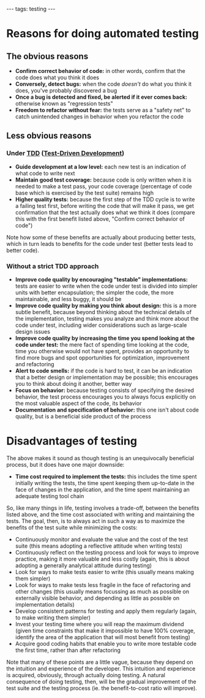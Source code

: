 ---
tags: testing
---
= Reasons for doing automated testing =

== The obvious reasons ==

* '''Confirm correct behavior of code:''' in other words, confirm that the code does what you think it does
* '''Conversely, detect bugs:''' when the code ''doesn't'' do what you think it does, you've probably discovered a bug
* '''Once a bug is detected and fixed, be alerted if it ever comes back:''' otherwise known as "regression tests"
* '''Freedom to refactor without fear:''' the tests serve as a "safety net" to catch unintended changes in behavior when you refactor the code

== Less obvious reasons ==

=== Under [[TDD]] ([[Test-Driven Development]]) ===

* '''Guide development at a low level:''' each new test is an indication of what code to write next
* '''Maintain good test coverage:''' because code is only written when it is needed to make a test pass, your code coverage (percentage of code base which is exercised by the test suite) remains high
* '''Higher quality tests:''' because the first step of the TDD cycle is to write a failing test first, before writing the code that will make it pass, we get confirmation that the test actually does what we think it does (compare this with the first benefit listed above, "Confirm correct behavior of code")

Note how some of these benefits are actually about producing better tests, which in turn leads to benefits for the code under test (better tests lead to better code).

=== Without a strict TDD approach ===

* '''Improve code quality by encouraging "testable" implementations:''' tests are easier to write when the code under test is divided into simpler units with better encapsulation; the simpler the code, the more maintainable, and less buggy, it should be
* '''Improve code quality by making you think about design:''' this is a more subtle benefit, because beyond thinking about the technical details of the implementation, testing makes you analyze and think more about the code under test, including wider considerations such as large-scale design issues
* '''Improve code quality by increasing the time you spend looking at the code under test:''' the mere fact of spending time looking at the code, time you otherwise would not have spent, provides an opportunity to find more bugs and spot opportunities for optimization, improvement and refactoring
* '''Alert to code smells:''' if the code is hard to test, it can be an indication that a better design or implementation may be possible; this encourages you to think about doing it another, better way
* '''Focus on behavior:''' because testing consists of specifying the desired behavior, the test process encourages you to always focus explicitly on the most valuable aspect of the code, its behavior
* '''Documentation and specification of behavior:''' this one isn't about code quality, but is a beneficial side product of the process

= Disadvantages of testing =

The above makes it sound as though testing is an unequivocally beneficial process, but it does have one major downside:

* '''Time cost required to implement the tests:''' this includes the time spent initially writing the tests, the time spent keeping them up-to-date in the face of changes in the application, and the time spent maintaining an adequate testing tool chain

So, like many things in life, testing involves a trade-off, between the benefits listed above, and the time cost associated with writing and maintaining the tests. The goal, then, is to always act in such a way as to maximize the benefits of the test suite while minimizing the costs:

* Continuously monitor and evaluate the value and the cost of the test suite (this means adopting a reflective attitude when writing tests)
* Continuously reflect on the testing process and look for ways to improve practice, making it more valuable and less costly (again, this is about adopting a generally analytical attitude during testing)
* Look for ways to make tests easier to write (this usually means making them simpler)
* Look for ways to make tests less fragile in the face of refactoring and other changes (this usually means focussing as much as possible on externally visible behavior, and depending as little as possible on implementation details)
* Develop consistent patterns for testing and apply them regularly (again, to make writing them simpler)
* Invest your testing time where you will reap the maximum dividend (given time constraints that make it impossible to have 100% coverage, identify the area of the application that will most benefit from testing)
* Acquire good coding habits that enable you to write more testable code the first time, rather than after refactoring

Note that many of these points are a little vague, because they depend on the intuition and experience of the developer. This intuition and experience is acquired, obviously, through actually doing testing. A natural consequence of doing testing, then, will be the gradual improvement of the test suite and the testing process (ie. the benefit-to-cost ratio will improve).
